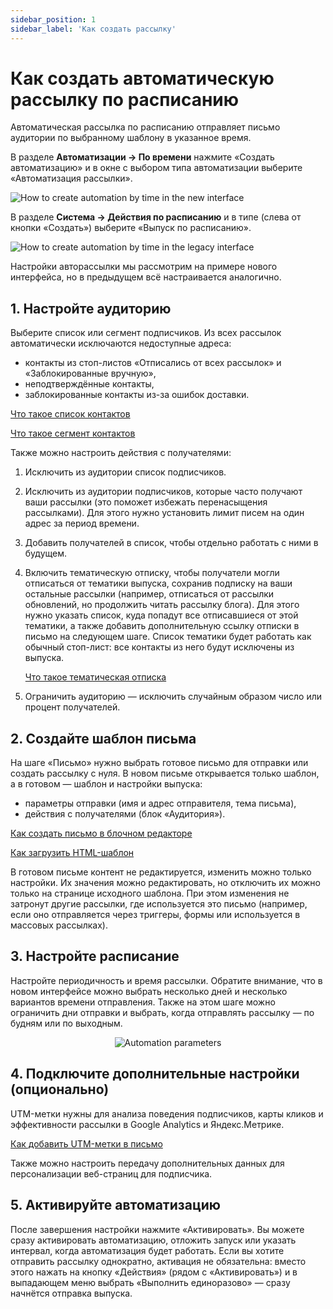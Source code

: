 ```yaml
---
sidebar_position: 1
sidebar_label: 'Как создать рассылку'
---
```



# Как создать автоматическую рассылку по расписанию

Автоматическая рассылка по расписанию отправляет письмо аудитории по выбранному шаблону в указанное время.

<Tabs>
<TabItem value="key1" label="В новом интерфейсе" default>

В разделе **Автоматизации → По времени** нажмите «Создать автоматизацию» и в окне с выбором типа автоматизации выберите «Автоматизация рассылки».

![How to create automation by time in the new interface](/img/automations/automations-by-time/how-to-create-automation-by-time/how-to-create-automation-by-time-in-the-new-interface.gif)

</TabItem>
<TabItem value="key2" label="В предыдущем интерфейсе">

В разделе **Система → Действия по расписанию** и в типе (слева от кнопки «Создать») выберите «Выпуск по расписанию».

![How to create automation by time in the legacy interface](/img/automations/automations-by-time/how-to-create-automation-by-time/how-to-create-automation-by-time-in-the-legacy-interface.gif)

Настройки авторассылки мы рассмотрим на примере нового интерфейса, но в предыдущем всё настраивается аналогично.

</TabItem>
</Tabs>

## 1. Настройте аудиторию

Выберите список или сегмент подписчиков. Из всех рассылок автоматически исключаются недоступные адреса:

- контакты из стоп-листов «Отписались от всех рассылок» и «Заблокированные вручную»,
- неподтверждённые контакты,
- заблокированные контакты из-за ошибок доставки.

[Что такое список контактов](https://docs.sendsay.ru/subscribers/lists-and-segments/what-is-list)

[Что такое сегмент контактов](https://docs.sendsay.ru/subscribers/lists-and-segments/what-is-segment)

Также можно настроить действия с получателями:

1. Исключить из аудитории список подписчиков.

2. Исключить из аудитории подписчиков, которые часто получают ваши рассылки (это поможет избежать перенасыщения рассылками). Для этого нужно установить лимит писем на один адрес за период времени.

3. Добавить получателей в список, чтобы отдельно работать с ними в будущем.

4. Включить тематическую отписку, чтобы получатели могли отписаться от тематики выпуска, сохранив подписку на ваши остальные рассылки (например, отписаться от рассылки обновлений, но продолжить читать рассылку блога). Для этого нужно указать список, куда попадут все отписавшиеся от этой тематики, а также добавить дополнительную ссылку отписки в письмо на следующем шаге. Список тематики будет работать как обычный стоп-лист: все контакты из него будут исключены из выпуска.

   [Что такое тематическая отписка](https://docs.sendsay.ru/email-campaigns/create-your-campaign/unsubscribe-from-topic)

5. Ограничить аудиторию — исключить случайным образом число или процент получателей.

## 2. Создайте шаблон письма

На шаге «Письмо» нужно выбрать готовое письмо для отправки или создать рассылку с нуля. В новом письме открывается только шаблон, а в готовом — шаблон и настройки выпуска:

- параметры отправки (имя и адрес отправителя, тема письма),
- действия с получателями (блок «Аудитория»).

[Как создать письмо в блочном редакторе](https://docs.sendsay.ru/email-campaigns/create-your-campaign/drag-and-drop-editor)

[Как загрузить HTML-шаблон](https://docs.sendsay.ru/email-campaigns/create-your-campaign/how-to-upload-html-template)

В готовом письме контент не редактируется, изменить можно только настройки. Их значения можно редактировать, но отключить их можно только на странице исходного шаблона. При этом изменения не затронут другие рассылки, где используется это письмо (например, если оно отправляется через триггеры, формы или используется в массовых рассылках).

## 3. Настройте расписание

Настройте периодичность и время рассылки. Обратите внимание, что в новом интерфейсе можно выбрать несколько дней и несколько вариантов времени отправления. Также на этом шаге можно ограничить дни отправки и выбрать, когда отправлять рассылку — по будням или по выходным.

<p align="center">
  <img src={automationParameters} alt="Automation parameters" />
</p>

## 4. Подключите дополнительные настройки (опционально)​

UTM-метки нужны для анализа поведения подписчиков, карты кликов и эффективности рассылки в Google Analytics и Яндекс.Метрике.

[Как добавить UTM-метки в письмо](https://docs.sendsay.ru/email-campaigns/settings/how-to-add-utm)

Также можно настроить передачу дополнительных данных для персонализации веб-страниц для подписчика.

## 5. Активируйте автоматизацию

После завершения настройки нажмите «Активировать». Вы можете сразу активировать автоматизацию, отложить запуск или указать интервал, когда автоматизация будет работать. Если вы хотите отправить рассылку однократно, активация не обязательна: вместо этого нажать на кнопку «Действия» (рядом с «Активировать») и в выпадающем меню выбрать «Выполнить единоразово» — сразу начнётся отправка выпуска.
